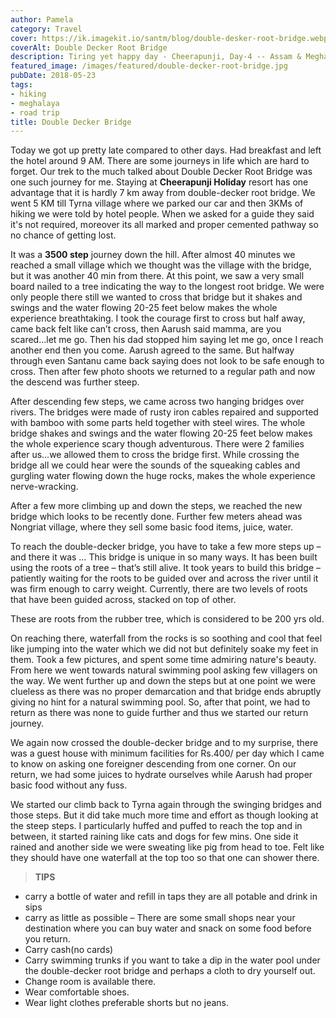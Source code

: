 ```yaml
---
author: Pamela
category: Travel
cover: https://ik.imagekit.io/santm/blog/double-desker-root-bridge.webp
coverAlt: Double Decker Root Bridge
description: Tiring yet happy day - Cheerapunji, Day-4 -- Assam & Meghalaya Trip 2018
featured_image: /images/featured/double-decker-root-bridge.jpg
pubDate: 2018-05-23
tags:
- hiking
- meghalaya
- road trip
title: Double Decker Bridge
---
```


Today we got up pretty late compared to other days. Had breakfast and left the hotel around 9 AM. There are some journeys in life which are hard to forget. Our trek to the much talked about Double Decker Root Bridge was one such journey for me. Staying at **Cheerapunji Holiday** resort has one advantage that it is hardly 7 km away from double-decker root bridge. We went 5 KM till Tyrna village where we parked our car and then 3KMs of hiking we were told by hotel people. When we asked for a guide they said it's not required, moreover its all marked and proper cemented pathway so no chance of getting lost.  

It was a **3500 step** journey down the hill. After almost 40 minutes we reached a small village which we thought was the village with the bridge, but it was another 40 min from there. At this point, we saw a very small board nailed to a tree indicating the way to the longest root bridge. We were only people there still we wanted to cross that bridge but it shakes and swings and the water flowing 20-25 feet below makes the whole experience breathtaking. I took the courage first to cross but half away, came back felt like can’t cross, then Aarush said mamma, are you scared...let me go. Then his dad stopped him saying let me go, once
I reach another end then you come. Aarush agreed to the same. But halfway through even Santanu came back saying does not look to be safe enough to cross. Then after few photo shoots we returned to a regular path and now the descend was further steep.

After descending few steps, we came across two hanging bridges over rivers. The bridges were made of rusty iron cables repaired and supported with bamboo with some parts held together with steel wires. The whole bridge shakes and swings and the water flowing 20-25 feet below makes the whole experience scary though adventurous. There were 2 families after us...we allowed them to cross the bridge first. While crossing the bridge all we could hear were the sounds of the squeaking cables and gurgling water flowing down the huge rocks, makes the whole experience nerve-wracking.  

After a few more climbing up and down the steps, we reached the new bridge which looks to be recently done. Further few meters ahead was Nongriat village, where they sell some basic food items, juice, water.

To reach the double-decker bridge, you have to take a few more steps up – and there it was … This bridge is unique in so many ways. It has been built using the roots of a tree – that’s still alive. It took years to build this bridge – patiently waiting for the roots to be guided over and across the river until it was firm enough to carry weight. Currently, there are two levels of roots that have been guided across, stacked on top of other.

These are roots from the rubber tree, which is considered to be 200 yrs old.

On reaching there, waterfall from the rocks is so soothing and cool that feel like jumping into the water which we did not but definitely soake my feet in them. Took a few pictures, and spent some time admiring nature's beauty. From here we went towards natural swimming pool asking few villagers on the way. We went further up and down the steps but at one point we were clueless as there was no proper demarcation and that bridge ends abruptly giving no hint for a natural swimming pool. So, after that point, we had to return as there was none to guide further and thus we started our return journey.  

We again now crossed the double-decker bridge and to my surprise, there was a guest house with minimum facilities for Rs.400/ per day which I came to know on asking one foreigner descending from one corner. On our return, we had some juices to hydrate ourselves while Aarush had proper basic food without any fuss.

We started our climb back to Tyrna again through the swinging bridges and those steps. But it did take much more time and effort as though looking at the steep steps. I particularly huffed and puffed to reach the top and in between, it started raining like cats and dogs for few mins. One side it rained and another side we were sweating like pig from head to toe. Felt like they should have one waterfall at the top too so that one can shower there.

>**TIPS**

- carry a bottle of water and refill in taps they are all potable and drink in sips  
- carry as little as possible – There are some small shops near your destination where you can buy water and snack on some food before you return.  
- Carry cash(no cards)  
- Carry swimming trunks if you want to take a dip in the water pool under the double-decker root bridge and perhaps a cloth to dry yourself out.  
- Change room is available there.  
- Wear comfortable shoes.  
- Wear light clothes preferable shorts but no jeans.